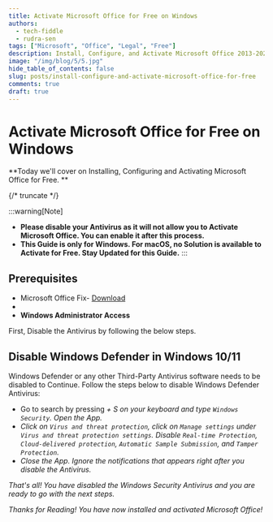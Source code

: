 ---
title: Activate Microsoft Office for Free on Windows
authors:
  - tech-fiddle
  - rudra-sen
tags: ["Microsoft", "Office", "Legal", "Free"]
description: Install, Configure, and Activate Microsoft Office 2013-2021 for Free in Windows!
image: "/img/blog/5/5.jpg"
hide_table_of_contents: false
slug: posts/install-configure-and-activate-microsoft-office-for-free
comments: true
draft: true
---

# Activate Microsoft Office for Free on Windows

**Today we'll cover on Installing, Configuring and Activating Microsoft Office for Free. **

{/* truncate */}

:::warning[Note]

- **Please disable your Antivirus as it will not allow you to Activate Microsoft Office. You can enable it after this process.**
- **This Guide is only for Windows. For macOS, no Solution is available to Activate for Free. Stay Updated for this Guide.**
  :::

## Prerequisites

- Microsoft Office Fix- [Download](#)
- <Microlink url="https://www.win-rar.com/postdownload.html?&L=0" />
- **Windows Administrator Access**

First, Disable the Antivirus by following the below steps.

## Disable Windows Defender in Windows 10/11

Windows Defender or any other Third-Party Antivirus software needs to be disabled to Continue. Follow the steps below to disable Windows Defender Antivirus:

- Go to search by pressing <kbd><i className="fa-brands fa-windows" /></kbd> + S on your keyboard and type `Windows Security`. Open the App.
- Click on `Virus and threat protection`, click on `Manage settings` under `Virus and threat protection settings`. Disable `Real-time Protection`, `Cloud-delivered protection`, `Automatic Sample Submission`, and `Tamper Protection`.
- Close the App. Ignore the notifications that appears right after you disable the Antivirus.

That's all! You have disabled the Windows Security Antivirus and you are ready to go with the next steps.

Thanks for Reading! You have now installed and activated Microsoft Office!
